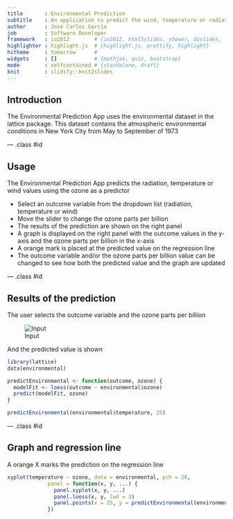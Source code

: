 ```yaml
---
title       : Environmental Prediction
subtitle    : An application to predict the wind, temperature or radiation based on the ozone parts per billion in NYC
author      : José Carlos García
job         : Software Developer
framework   : io2012        # {io2012, html5slides, shower, dzslides, ...}
highlighter : highlight.js  # {highlight.js, prettify, highlight}
hitheme     : tomorrow      # 
widgets     : []            # {mathjax, quiz, bootstrap}
mode        : selfcontained # {standalone, draft}
knit        : slidify::knit2slides
---
```


## Introduction

The Environmental Prediction App uses the environmental dataset in the lattice package. This dataset contains the atmospheric environmental conditions in New York City from May to September of 1973

--- .class #id 

## Usage

The Environmental Prediction App predicts the radiation, temperature or wind values using the ozone as a predictor

* Select an outcome variable from the dropdown list (radiation, temperature or wind)
* Move the slider to change the ozone parts per billion
* The results of the prediction are shown on the right panel
* A graph is displayed on the right panel with the outcome values in the y-axis and the ozone parts per billion in the x-axis
* A orange mark is placed at the predicted value on the regression line
* The outcome variable and/or the ozone parts per billion value can be changed to see how both the predicted value and the graph are updated

--- .class #id 

## Results of the prediction

The user selects the outcome variable and the ozone parts per billion

![Input](assets/img/example_input.png)

And the predicted value is shown

```r
library(lattice)
data(environmental)

predictEnvironmental <- function(outcome, ozone) { 
  modelFit <- loess(outcome ~ environmental$ozone)
  predict(modelFit, ozone)
}

predictEnvironmental(environmental$temperature, 25)

```

--- .class #id 

## Graph and regression line

A orange X marks the prediction on the regression line

```r
xyplot(temperature ~ ozone, data = environmental, pch = 20,
             panel = function(x, y, ...) {
               panel.xyplot(x, y, ...)
               panel.loess(x, y, lwd = 3)
               panel.points(x = 25, y = predictEnvironmental(environmental$temperature, 25), col = 'darkorange', pch = 4, cex = 2, lwd = 5)
             })
```
